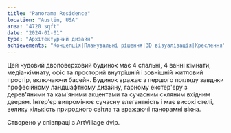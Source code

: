 ```yaml
---
title: "Panorama Residence"
location: "Austin, USA"
area: "4720 sqft"
date: "2024-01-01"
type: "Архітектурний дизайн"
achievements: "Концепція|Планувальні рішення|3D візуалізація|Креслення"
---
```


Цей чудовий двоповерховий будинок має 4 спальні, 4 ванні кімнати, медіа-кімнату, офіс та просторий внутрішній і зовнішній житловий простір, включаючи басейн. Будинок вражає з першого погляду завдяки професійному ландшафтному дизайну, гарному екстер'єру з дерев'яними та кам'яними акцентами та сучасним скляним вхідним дверям. Інтер'єр випромінює сучасну елегантність і має високі стелі, велику кількість природного світла та вражаючі панорамні вікна.

Створено у співпраці з ArtVillage dvlp.
